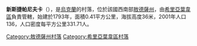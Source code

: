 {{expand|time=2016-09-03T02:08:05+00:00}}
{{unreferenced|time=2016-09-03T02:08:05+00:00}}
{{coord|47|10|13|N|30|23|38|E|scale:30000|display=title}}

'''新斯捷帕尼夫卡'''（{{lang-uk|Новостепанівка}}），是[[烏克蘭|烏克蘭]]的村落，位於該國西南部[[敖德薩州|敖德薩州]]，由[[希里亞葉韋區|希里亞葉韋區]]負責管轄，始建於1793年，面積0.41平方公里，海拔高度36米，2001年人口136，人口密度每平方公里331.71人。

{{DEFAULTSORT:Новостепанівка}}
[[Category:敖德薩州村落|Category:敖德薩州村落]]
[[Category:希里亞葉韋區村落|Category:希里亞葉韋區村落]]


{{Odessa-geo-stub}}